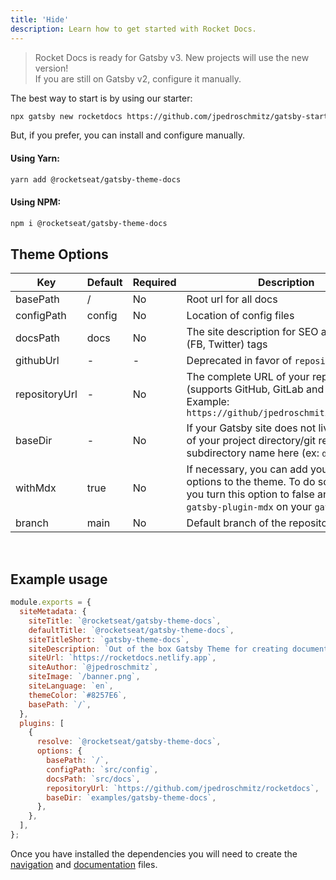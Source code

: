 ```yaml
---
title: 'Hide'
description: Learn how to get started with Rocket Docs.
---
```


> Rocket Docs is ready for Gatsby v3. New projects will use the new version! <br />
> If you are still on Gatsby v2, configure it manually.

The best way to start is by using our starter:

```bash
npx gatsby new rocketdocs https://github.com/jpedroschmitz/gatsby-starter-rocketdocs
```

But, if you prefer, you can install and configure manually.

#### Using Yarn:

```bash
yarn add @rocketseat/gatsby-theme-docs
```

#### Using NPM:

```bash
npm i @rocketseat/gatsby-theme-docs
```

## Theme Options

| Key           | Default | Required | Description                                                                                                                                                            |
| ------------- | ------- | -------- | ---------------------------------------------------------------------------------------------------------------------------------------------------------------------- |
| basePath      | /       | No       | Root url for all docs                                                                                                                                                  |
| configPath    | config  | No       | Location of config files                                                                                                                                               |
| docsPath      | docs    | No       | The site description for SEO and social (FB, Twitter) tags                                                                                                             |
| githubUrl     | -       | -        | Deprecated in favor of `repositoryUrl`                                                                                                                                 |
| repositoryUrl | -       | No       | The complete URL of your repository (supports GitHub, GitLab and Bitbucket). Example: `https://github/jpedroschmitz/rocketdocs`                                        |
| baseDir       | -       | No       | If your Gatsby site does not live in the root of your project directory/git repo, pass the subdirectory name here (ex: `docs`)                                         |
| withMdx       | true    | No       | If necessary, you can add your own MDX options to the theme. To do so, make sure you turn this option to false and include `gatsby-plugin-mdx` on your `gatsby-config` |
| branch        | main    | No       | Default branch of the repository                                                                                                                                       |

<br />

## Example usage

```js title=gatsby-config.js
module.exports = {
  siteMetadata: {
    siteTitle: `@rocketseat/gatsby-theme-docs`,
    defaultTitle: `@rocketseat/gatsby-theme-docs`,
    siteTitleShort: `gatsby-theme-docs`,
    siteDescription: `Out of the box Gatsby Theme for creating documentation websites easily and quickly`,
    siteUrl: `https://rocketdocs.netlify.app`,
    siteAuthor: `@jpedroschmitz`,
    siteImage: `/banner.png`,
    siteLanguage: `en`,
    themeColor: `#8257E6`,
    basePath: `/`,
  },
  plugins: [
    {
      resolve: `@rocketseat/gatsby-theme-docs`,
      options: {
        basePath: `/`,
        configPath: `src/config`,
        docsPath: `src/docs`,
        repositoryUrl: `https://github.com/jpedroschmitz/rocketdocs`,
        baseDir: `examples/gatsby-theme-docs`,
      },
    },
  ],
};
```

Once you have installed the dependencies you will need to create the [navigation](/usage/navigation) and [documentation](/usage/creating-docs) files.
